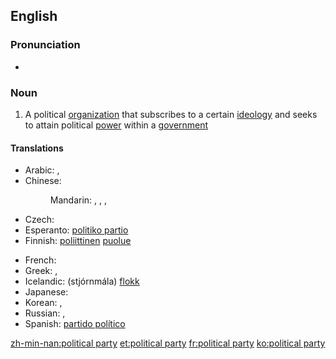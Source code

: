 ==English==
{{wikipedia}}
===Pronunciation===
* {{audio|En-uk-political party.ogg|Audio (UK)}}

===Noun===
{{en-noun|sg=[[political]] [[party]]|pl=political parties}}

# A political [[organization]] that subscribes to a certain [[ideology]] and seeks to attain political [[power]] within a [[government]]

====Translations====
{{trans-top|political organization}}
* Arabic: {{t|ar|حزب سياسي|m|tr=Hizb siyaasiy|sc=Arab}},  {{t|ar|حزب|m|tr=Hizb|sc=Arab}}
* Chinese:
*: Mandarin: {{t|zh|政黨|sc=Hani}}, {{t|zh|政党|tr=zhèngdǎng|sc=Hani}}, {{t|zh|黨|sc=Hani}}, {{t|zh|党|tr=dǎng|sc=Hani}}
* Czech: {{t-|cs|politická strana|f}}
* Esperanto: [[politiko partio]]
* Finnish: [[poliittinen]] [[puolue]]
{{trans-mid}}
* French: {{t+|fr|parti politique}}
* Greek: {{t|el|πολιτικό κόμμα|n|tr=politikó kóma}},  {{qualifier|colloquial}} {{t+|el|κόμμα|n|tr=kóma}}
* Icelandic: (stjórnmála) [[flokk]]
* Japanese: {{t|ja|政党|tr=せいとう, seitō|sc=Jpan}}
* Korean: {{t|ko|정당|tr=jeongdang|sc=Kore}},  {{t|ko|政黨|sc=Kore}}
* Russian: {{t|ru|политическая партия|f|tr=politíčeskaja pártija|sc=Cyrl}},  {{t|ru|партия|f|tr=pártija|sc=Cyrl}}
* Spanish: [[partido político]]
{{trans-bottom}}

[[zh-min-nan:political party]]
[[et:political party]]
[[fr:political party]]
[[ko:political party]]